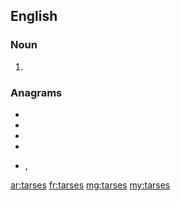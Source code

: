==English==

===Noun===
{{head|en|noun plural form}}

# {{plural of|tarse|lang=en}}

===Anagrams===
* {{l|en|assert}}
* {{l|en|asters}}
* {{l|en|setars}}
* {{l|en|stares}}
* {{l|en|tasers}}, {{l|en|Tasers}}

[[ar:tarses]]
[[fr:tarses]]
[[mg:tarses]]
[[my:tarses]]